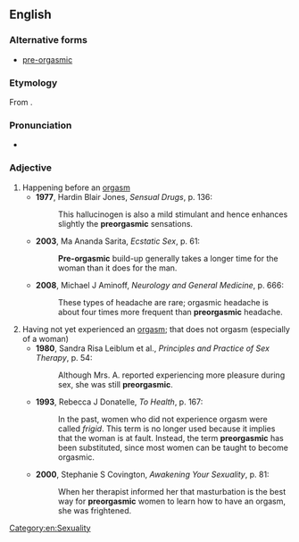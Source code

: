==English==
===Alternative forms===
*[[pre-orgasmic]]

===Etymology===
From {{prefix|pre|orgasmic|lang=en}}.

===Pronunciation===
*{{a|UK}} {{IPA|/ˌpɹiːɔːˈɡazmɪk/|lang=en}}

===Adjective===
{{en-adj|-}}

# Happening before an [[orgasm]]
#*'''1977''', Hardin Blair Jones, ''Sensual Drugs'', p. 136:
#*:This hallucinogen is also a mild stimulant and hence enhances slightly the '''preorgasmic''' sensations.
#*'''2003''', Ma Ananda Sarita, ''Ecstatic Sex'', p. 61:
#*:'''Pre-orgasmic''' build-up generally takes a longer time for the woman than it does for the man.
#*'''2008''', Michael J Aminoff, ''Neurology and General Medicine'', p. 666:
#*:These types of headache are rare; orgasmic headache is about four times more frequent than '''preorgasmic''' headache.
# Having not yet experienced an [[orgasm]]; that does not orgasm (especially of a woman)
#*'''1980''', Sandra Risa Leiblum et al., ''Principles and Practice of Sex Therapy'', p. 54:
#*:Although Mrs. A. reported experiencing more pleasure during sex, she was still '''preorgasmic'''.
#*'''1993''', Rebecca J Donatelle, ''To Health'', p. 167:
#*:In the past, women who did not experience orgasm were called ''frigid''. This term is no longer used because it implies that the woman is at fault. Instead, the term '''preorgasmic''' has been substituted, since most women can be taught to become orgasmic.
#*'''2000''', Stephanie S Covington, ''Awakening Your Sexuality'', p. 81:
#*:When her therapist informed her that masturbation is the best way for '''preorgasmic''' women to learn how to have an orgasm, she was frightened.

[[Category:en:Sexuality]]